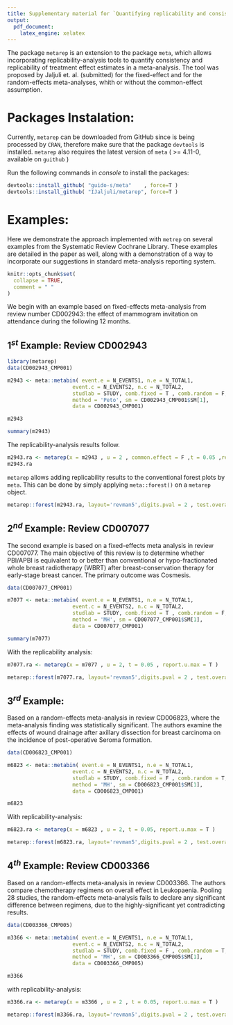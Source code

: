 ```yaml
---
title: Supplementary material for `Quantifying replicability and consistency in systematic reviews`
output: 
  pdf_document: 
    latex_engine: xelatex
---
```


The package `metarep` is an extension to the package `meta`, which allows incorporating replicability-analysis tools to quantify consistency and replicability of treatment effect estimates in a meta-analysis. The tool was proposed by Jaljuli et. al. (submitted) for the fixed-effect and for the random-effects meta-analyses, whith or without the common-effect assumption.  

# Packages Instalation: 
Currently,  `metarep` can be downloaded from GitHub since is being processed by `CRAN`, therefore make sure that the package `devtools` is installed. `metarep` also requires the latest version of `meta` ( >= 4.11-0, available on `guithub` )

Run the following commands in $console$ to install the packages: 
```r
devtools::install_github( "guido-s/meta"    , force=T )
devtools::install_github( "IJaljuli/metarep", force=T )
```

# Examples: 
Here we demonstrate the approach implemented with `metrep` on several examples from the Systematic Review Cochrane Library. These examples are detailed in the paper as well, along with a demonstration of a way to incorporate our suggestions in standard meta-analysis reporting system.
```r
knitr::opts_chunk$set(
  collapse = TRUE,
  comment = " "
)
```

We begin with an example based on fixed-effects meta-analysis from review number CD002943: the effect of mammogram invitation on attendance during the following 12 months.

## $1^{st}$ Example: Review CD002943

```r
library(metarep)
data(CD002943_CMP001)

m2943 <- meta::metabin( event.e = N_EVENTS1, n.e = N_TOTAL1, 
                     event.c = N_EVENTS2, n.c = N_TOTAL2,
                     studlab = STUDY, comb.fixed = T , comb.random = F,
                     method = 'Peto', sm = CD002943_CMP001$SM[1],
                     data = CD002943_CMP001)

m2943

summary(m2943)
```
The replicability-analysis results follow.
```r
m2943.ra <- metarep(x = m2943 , u = 2 , common.effect = F ,t = 0.05 ,report.u.max = T)
m2943.ra
```

`metarep` allows adding replicability results to the conventional forest plots by `meta`. This can be done by simply applying `meta::forest()` on a `metarep` object. 

```r
metarep::forest(m2943.ra, layout='revman5',digits.pval = 2 , test.overall = T )
```

## $2^{nd}$ Example: Review CD007077 

The second example is based on a fixed-effects meta analysis in review CD007077. The main objective of this review is to determine whether PBI/APBI is equivalent to or better than conventional or hypo-fractionated whole breast radiotherapy (WBRT) after breast-conservation therapy for early-stage breast cancer. The primary outcome was Cosmesis. 

```r
data(CD007077_CMP001)

m7077 <- meta::metabin( event.e = N_EVENTS1, n.e = N_TOTAL1, 
                     event.c = N_EVENTS2, n.c = N_TOTAL2,
                     studlab = STUDY, comb.fixed = T , comb.random = F,
                     method = 'MH', sm = CD007077_CMP001$SM[1],
                     data = CD007077_CMP001)

summary(m7077)
```

With the replicability analysis:

```r
m7077.ra <- metarep(x = m7077 , u = 2, t = 0.05 , report.u.max = T )

metarep::forest(m7077.ra, layout='revman5',digits.pval = 2 , test.overall = T )
```


## $3^{rd}$ Example: 
Based on a random-effects meta-analysis in review CD006823, where the meta-analysis finding was statistically significant. The authors examine the effects of wound drainage after axillary dissection for breast carcinoma on the incidence of post-operative Seroma formation. 
```r
data(CD006823_CMP001)

m6823 <- meta::metabin( event.e = N_EVENTS1, n.e = N_TOTAL1, 
                     event.c = N_EVENTS2, n.c = N_TOTAL2,
                     studlab = STUDY, comb.fixed = F , comb.random = T,
                     method = 'MH', sm = CD006823_CMP001$SM[1],
                     data = CD006823_CMP001)

m6823
```

With replicability-analysis:

```r
m6823.ra <- metarep(x = m6823 , u = 2, t = 0.05, report.u.max = T )

metarep::forest(m6823.ra, layout='revman5',digits.pval = 2 , test.overall = T )
```

## $4^{th}$ Example: Review CD003366

Based on a random-effects meta-analysis in review CD003366. The authors compare chemotherapy regimens on overall effect in Leukopaenia. Pooling 28 studies, the random-effects meta-analysis fails to declare any significant difference between regimens, due to the highly-significant yet contradicting results. 

```r
data(CD003366_CMP005)

m3366 <- meta::metabin( event.e = N_EVENTS1, n.e = N_TOTAL1, 
                     event.c = N_EVENTS2, n.c = N_TOTAL2,
                     studlab = STUDY, comb.fixed = F , comb.random = T,
                     method = 'MH', sm = CD003366_CMP005$SM[1],
                     data = CD003366_CMP005)

m3366
```

with replicability-analysis:

```r
m3366.ra <- metarep(x = m3366 , u = 2 , t = 0.05, report.u.max = T )

metarep::forest(m3366.ra, layout='revman5',digits.pval = 2 , test.overall = T )
```
